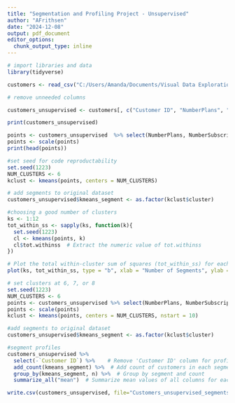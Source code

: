 ---
title: "Segmentation and Profiling Project - Unsupervised"
author: "AFrithsen"
date: "2024-12-08"
output: pdf_document
editor_options: 
  chunk_output_type: inline
---

```{r}
# import libraries and data
library(tidyverse)

customers <- read_csv("C:/Users/Amanda/Documents/Visual Data Exploration/Assignment #3 Segmentation and Profiling Project/Customer Data.csv")
```

```{r}
# remove unneeded columns

customers_unsupervised <- customers[, c("Customer ID", "NumberPlans", "NumberSubscriptions", "NumberDevices", "NumberServices", "MonthlyDataUsage", "StreamingHours", "VoiceServiceUsage", "TelecomProviderTenure_months")]

print(customers_unsupervised)

points <- customers_unsupervised  %>% select(NumberPlans, NumberSubscriptions, NumberDevices, NumberServices, MonthlyDataUsage, StreamingHours, VoiceServiceUsage, TelecomProviderTenure_months)
points <- scale(points)
print(head(points))
```


```{r}

#set seed for code reproductability
set.seed(1223)
NUM_CLUSTERS <- 6
kclust <- kmeans(points, centers = NUM_CLUSTERS)
```

```{r}
# add segments to original dataset
customers_unsupervised$kmeans_segment <- as.factor(kclust$cluster)
```

```{r}
#choosing a good number of clusters
ks <- 1:12
tot_within_ss <- sapply(ks, function(k){
  set.seed(1223)
  cl <- kmeans(points, k)
  cl$tot.withinss  # Extract the numeric value of tot.withinss
})

# Plot the total within-cluster sum of squares (tot_within_ss) for each number of clusters
plot(ks, tot_within_ss, type = "b", xlab = "Number of Segments", ylab = "Total Within SS")
```
```{r}
# set clusters at 6, 7, or 8
set.seed(1223)
NUM_CLUSTERS <- 6
points <- customers_unsupervised %>% select(NumberPlans, NumberSubscriptions, NumberDevices, NumberServices, MonthlyDataUsage, StreamingHours, VoiceServiceUsage, TelecomProviderTenure_months)
points <- scale(points)
kclust <- kmeans(points, centers = NUM_CLUSTERS, nstart = 10)

#add segments to original dataset
customers_unsupervised$kmeans_segment <- as.factor(kclust$cluster)

#segment profiles
customers_unsupervised %>%
  select(-`Customer ID`) %>%    # Remove 'Customer ID' column for profile summary
  add_count(kmeans_segment) %>%  # Add count of customers in each segment
  group_by(kmeans_segment, n) %>%  # Group by segment and count
  summarize_all("mean")  # Summarize mean values of all columns for each segment
```


```{r}
write.csv(customers_unsupervised, file="Customers_unsupervised_segments.csv", row.names = FALSE )
```

